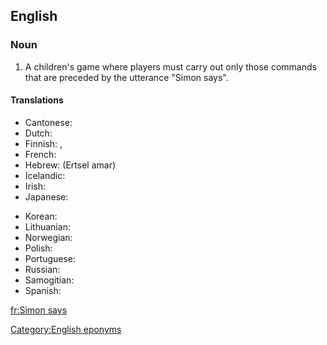 ==English==

===Noun===
{{en-noun|-}}

# {{lb|en|games}} A children's game where players must carry out only those commands that are preceded by the utterance "Simon says".

====Translations====
{{trans-top|children's game}}
* Cantonese: {{t|yue|老師話|sc=Hani}}
* Dutch: {{t|nl|Commando}}
* Finnish: {{t|fi|kapteeni käskee}}, {{t|fi|Topi käskee}}
* French: {{t+|fr|Jacques a dit}}
* Hebrew: {{t|he|הרצל אמר}} (Ertsel amar)
* Icelandic: {{t|is|Símon segir}}
* Irish: {{t|ga|Deir Ó Grádaigh}}
* Japanese: {{t|ja|サイモン氏は述べています|tr=saimon shi wa nobete imasu|sc=Jpan}}
{{trans-mid}}
* Korean: {{t|ko|시몬 가라사대|sc=Hang|tr=Simon garasadae}}
* Lithuanian: {{t|lt|Simonas sako}}
* Norwegian: {{t|no|Kongen befaler}}
* Polish: {{t|pl|Szymon mówi}}
* Portuguese: {{t|pt|o rei manda}}
* Russian: {{t|ru|саймон говорит}}
* Samogitian: {{t|sgs|Sėmuons saka}}
* Spanish: {{t|es|Simón dice}}
{{trans-bottom}}

[[Category:English eponyms]]
[[fr:Simon says]]